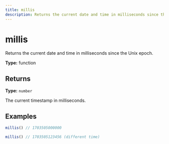 ```yaml
---
title: millis
description: Returns the current date and time in milliseconds since the Unix epoch.
---
```


# millis

Returns the current date and time in milliseconds since the Unix epoch.

**Type:** function

## Returns

**Type:** `number`

The current timestamp in milliseconds.

## Examples

```javascript
millis() // 1703505000000
```

```javascript
millis() // 1703505123456 (different time)
```
